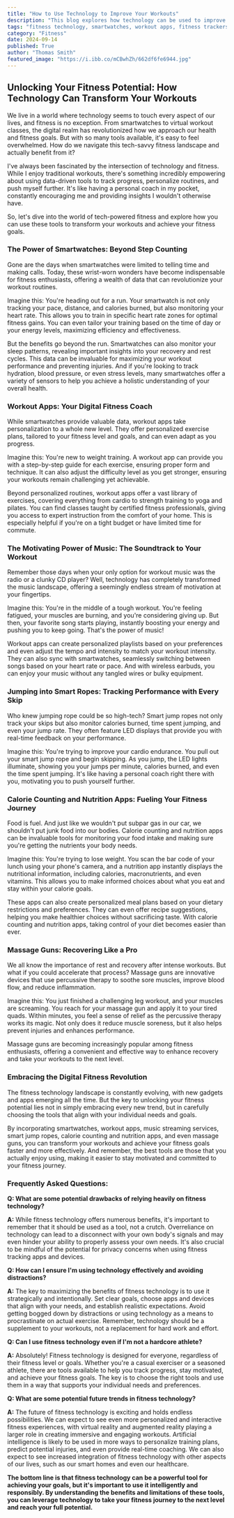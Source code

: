 ```yaml
---
title: "How to Use Technology to Improve Your Workouts"
description: "This blog explores how technology can be used to improve fitness routines. From smartwatches to fitness apps, discover tools that can help you track progress, personalize workouts, and stay motivated."
tags: "fitness technology, smartwatches, workout apps, fitness trackers, fitness gadgets, health technology, workout motivation, personalized fitness, fitness goals, health and wellness"
category: "Fitness"
date: 2024-09-14
published: True
author: "Thomas Smith"
featured_image: "https://i.ibb.co/mCBwhZh/662df6fe6944.jpg"
---
```


##  Unlocking Your Fitness Potential: How Technology Can Transform Your Workouts

We live in a world where technology seems to touch every aspect of our lives, and fitness is no exception. From smartwatches to
virtual workout classes, the digital realm has revolutionized how we approach our health and fitness goals. But with so many tools
available, it's easy to feel overwhelmed.  How do we navigate this tech-savvy fitness landscape and actually benefit from it?

I've always been fascinated by the intersection of technology and fitness. While I enjoy traditional workouts, there's something
incredibly empowering about using data-driven tools to track progress, personalize routines, and push myself further. It's like
having a personal coach in my pocket, constantly encouraging me and providing insights I wouldn't otherwise have.

So, let's dive into the world of tech-powered fitness and explore how you can use these tools to transform your workouts and
achieve your fitness goals.

### The Power of Smartwatches:  Beyond Step Counting

Gone are the days when smartwatches were limited to telling time and making calls. Today, these wrist-worn wonders have
become indispensable for fitness enthusiasts, offering a wealth of data that can revolutionize your workout routines.

Imagine this: You're heading out for a run.  Your smartwatch is not only tracking your pace, distance, and calories burned, but
also monitoring your heart rate.  This allows you to train in specific heart rate zones for optimal fitness gains.  You can
even tailor your training based on the time of day or your energy levels, maximizing efficiency and effectiveness.

But the benefits go beyond the run.  Smartwatches can also monitor your sleep patterns, revealing important insights into
your recovery and rest cycles.  This data can be invaluable for maximizing your workout performance and preventing
injuries.  And if you're looking to track hydration, blood pressure, or even stress levels, many smartwatches offer a variety of
sensors to help you achieve a holistic understanding of your overall health.

### Workout Apps:  Your Digital Fitness Coach

While smartwatches provide valuable data, workout apps take personalization to a whole new level.  They offer personalized
exercise plans, tailored to your fitness level and goals, and can even adapt as you progress.

Imagine this: You're new to weight training.  A workout app can provide you with a step-by-step guide for each exercise,
ensuring proper form and technique.  It can also adjust the difficulty level as you get stronger, ensuring your workouts
remain challenging yet achievable.

Beyond personalized routines, workout apps offer a vast library of exercises, covering everything from cardio to strength
training to yoga and pilates.  You can find classes taught by certified fitness professionals, giving you access to expert
instruction from the comfort of your home.  This is especially helpful if you're on a tight budget or have limited time for
commute.

### The Motivating Power of Music:  The Soundtrack to Your Workout

Remember those days when your only option for workout music was the radio or a clunky CD player?  Well, technology has
completely transformed the music landscape, offering a seemingly endless stream of motivation at your fingertips.

Imagine this: You're in the middle of a tough workout.  You're feeling fatigued, your muscles are burning, and you're
considering giving up.  But then, your favorite song starts playing, instantly boosting your energy and pushing you to
keep going.  That's the power of music!

Workout apps can create personalized playlists based on your preferences and even adjust the tempo and intensity to match
your workout intensity.  They can also sync with smartwatches, seamlessly switching between songs based on your heart
rate or pace.  And with wireless earbuds, you can enjoy your music without any tangled wires or bulky equipment.

### Jumping into Smart Ropes:  Tracking Performance with Every Skip

Who knew jumping rope could be so high-tech?  Smart jump ropes not only track your skips but also monitor calories burned,
time spent jumping, and even your jump rate.  They often feature LED displays that provide you with real-time feedback on
your performance.

Imagine this: You're trying to improve your cardio endurance.  You pull out your smart jump rope and begin skipping.  As
you jump, the LED lights illuminate, showing you your jumps per minute, calories burned, and even the time spent jumping.
It's like having a personal coach right there with you, motivating you to push yourself further.

### Calorie Counting and Nutrition Apps:  Fueling Your Fitness Journey

Food is fuel.  And just like we wouldn't put subpar gas in our car, we shouldn't put junk food into our bodies.  Calorie
counting and nutrition apps can be invaluable tools for monitoring your food intake and making sure you're getting the
nutrients your body needs.

Imagine this: You're trying to lose weight.  You scan the bar code of your lunch using your phone's camera, and a
nutrition app instantly displays the nutritional information, including calories, macronutrients, and even vitamins.  This
allows you to make informed choices about what you eat and stay within your calorie goals.

These apps can also create personalized meal plans based on your dietary restrictions and preferences.  They can even
offer recipe suggestions, helping you make healthier choices without sacrificing taste.  With calorie counting and nutrition
apps, taking control of your diet becomes easier than ever.

### Massage Guns:  Recovering Like a Pro

We all know the importance of rest and recovery after intense workouts.  But what if you could accelerate that process?
Massage guns are innovative devices that use percussive therapy to soothe sore muscles, improve blood flow, and reduce
inflammation.

Imagine this: You just finished a challenging leg workout, and your muscles are screaming.  You reach for your massage
gun and apply it to your tired quads.  Within minutes, you feel a sense of relief as the percussive therapy works its
magic.  Not only does it reduce muscle soreness, but it also helps prevent injuries and enhances performance.

Massage guns are becoming increasingly popular among fitness enthusiasts, offering a convenient and effective way to
enhance recovery and take your workouts to the next level.

### Embracing the Digital Fitness Revolution

The fitness technology landscape is constantly evolving, with new gadgets and apps emerging all the time.  But the key to
unlocking your fitness potential lies not in simply embracing every new trend, but in carefully choosing the tools that
align with your individual needs and goals.

By incorporating smartwatches, workout apps, music streaming services, smart jump ropes, calorie counting and nutrition
apps, and even massage guns, you can transform your workouts and achieve your fitness goals faster and more effectively.  And
remember, the best tools are those that you actually enjoy using, making it easier to stay motivated and committed to
your fitness journey.

### Frequently Asked Questions:

**Q: What are some potential drawbacks of relying heavily on fitness technology?**

**A:** While fitness technology offers numerous benefits, it's important to remember that it should be used as a tool, not a crutch.
Overreliance on technology can lead to a disconnect with your own body's signals and may even hinder your ability to properly
assess your own needs.  It's also crucial to be mindful of the potential for privacy concerns when using fitness tracking apps
and devices.

**Q: How can I ensure I'm using technology effectively and avoiding distractions?**

**A:** The key to maximizing the benefits of fitness technology is to use it strategically and intentionally.  Set clear goals,
choose apps and devices that align with your needs, and establish realistic expectations. Avoid getting bogged down by
distractions or using technology as a means to procrastinate on actual exercise. Remember, technology should be a
supplement to your workouts, not a replacement for hard work and effort.

**Q: Can I use fitness technology even if I'm not a hardcore athlete?**

**A:** Absolutely!  Fitness technology is designed for everyone, regardless of their fitness level or goals. Whether you're a
casual exerciser or a seasoned athlete, there are tools available to help you track progress, stay motivated, and achieve
your fitness goals. The key is to choose the right tools and use them in a way that supports your individual needs and
preferences.

**Q: What are some potential future trends in fitness technology?**

**A:**  The future of fitness technology is exciting and holds endless possibilities.  We can expect to see even more
personalized and interactive fitness experiences, with virtual reality and augmented reality playing a larger role in
creating immersive and engaging workouts. Artificial intelligence is likely to be used in more ways to personalize
training plans, predict potential injuries, and even provide real-time coaching.  We can also expect to see increased
integration of fitness technology with other aspects of our lives, such as our smart homes and even our healthcare.

**The bottom line is that fitness technology can be a powerful tool for achieving your goals, but it's important to use it
intelligently and responsibly.  By understanding the benefits and limitations of these tools, you can leverage technology to
take your fitness journey to the next level and reach your full potential.**
